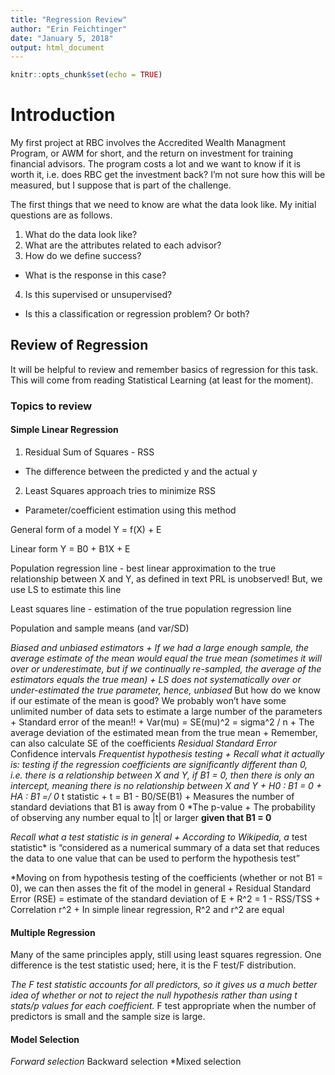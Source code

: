 ```yaml
---
title: "Regression Review"
author: "Erin Feichtinger"
date: "January 5, 2018"
output: html_document
---
```


```r
knitr::opts_chunk$set(echo = TRUE)
```

# Introduction 

My first project at RBC involves the Accredited Wealth Managment Program, or AWM for short, and the return on investment for training financial advisors. The program costs a lot and we want to know if it is worth it, i.e. does RBC get the investment back? I'm not sure how this will be measured, but I suppose that is part of the challenge. 

The first things that we need to know are what the data look like. My initial questions are as follows. 

1. What do the data look like? 
2. What are the attributes related to each advisor? 
3. How do we define success?
  + What is the response in this case? 
4. Is this supervised or unsupervised? 
  + Is this a classification or regression problem? Or both?

  
## Review of Regression

It will be helpful to review and remember basics of regression for this task. This will come from reading Statistical Learning (at least for the moment).

### Topics to review

#### Simple Linear Regression 


1. Residual Sum of Squares - RSS
  + The difference between the predicted y and the actual y
2. Least Squares approach tries to minimize RSS
  + Parameter/coefficient estimation using this method 

General form of a model
Y = f(X) + E

Linear form
Y = B0 + B1X + E

Population regression line - best linear approximation to the true relationship between X and Y, as defined in text
PRL is unobserved! But, we use LS to estimate this line

Least squares line - estimation of the true population regression line 

Population and sample means (and var/SD)

*Biased and unbiased estimators
  + If we had a large enough sample, the average estimate of the mean would equal the true mean (sometimes it will over or underestimate, but if we continually re-sampled, the average of the estimators equals the true mean) 
  + LS does not systematically over or under-estimated the true parameter, hence, unbiased
*But how do we know if our estimate of the mean is good? We probably won't have some unlimited number of data sets to estimate a large number of the parameters
  + Standard error of the mean!!
  + Var(mu) = SE(mu)^2 = sigma^2 / n
  + The average deviation of the estimated mean from the true mean 
  + Remember, can also calculate SE of the coefficients
*Residual Standard Error
*Confidence intervals 
*Frequentist hypothesis testing 
 + Recall what it actually is: testing if the regression coefficients are significantly different than 0, i.e. there is a relationship between X and Y, if B1 = 0, then there is only an intercept, meaning there is no relationship between X and Y
 + H0 : B1 = 0
 + HA : B1 =/ 0
*t statistic
  + t = B1 - B0/SE(B1)
  + Measures the number of standard deviations that B1 is away from 0
*The p-value
  + The probability of observing any number equal to |t| or larger **given that B1 = 0**

*Recall what a test statistic is in general
  + According to Wikipedia, a *test statistic* is "considered as a numerical summary of a data set that reduces the data to one value that can be used to perform the hypothesis test"

*Moving on from hypothesis testing of the coefficients (whether or not B1 = 0), we can then asses the fit of the model in general
  + Residual Standard Error (RSE) = estimate of the standard deviation of E
  + R^2 = 1 - RSS/TSS
  + Correlation r^2
    + In simple linear regression, R^2 and r^2 are equal 

#### Multiple Regression

Many of the same principles apply, still using least squares regression. One difference is the test statistic used; here, it is the F test/F distribution. 

*The F test statistic accounts for all predictors, so it gives us a much better idea of whether or not to reject the null hypothesis rather than using t stats/p values for each coefficient. 
*F test appropriate when the number of predictors is small and the sample size is large. 

#### Model Selection 

*Forward selection 
*Backward selection 
*Mixed selection
